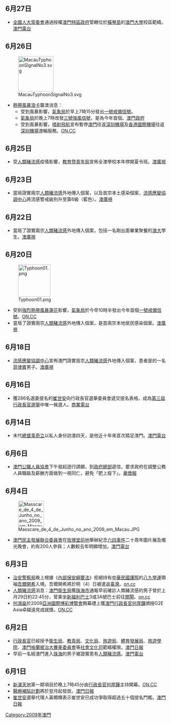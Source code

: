 ==6月27日==
*[[全國人大常委會|全國人大常委會]]通過授權[[澳門特區政府|澳門特區政府]]管轄位於[[橫琴島|橫琴島]]的[[澳門大學|澳門大學]]校區範疇。[http://www.tdm.com.mo/c_radio/news/index.php?id=101336&type=%E6%9C%AC%E5%9C%B0&start=0 澳門電台]{{Wayback|url=http://www.tdm.com.mo/c_radio/news/index.php?id=101336&type=%E6%9C%AC%E5%9C%B0&start=0 |date=20160305080641 }}

==6月26日==
[[File:MacauTyphoonSignalNo3.svg|110px]]
* [[熱帶風暴浪卡_(2009年)|熱帶風暴浪卡]]襲澳消息：
** 受到風暴影響，[[氣象局|氣象局]]於早上7時15分發出[[一號戒備信號|一號戒備信號]]。
** [[氣象局|氣象局]]於晚上7時改發[[三號強風信號|三號強風信號]]，是為今年首個。[https://web.archive.org/web/20090702043616/http://www.gov.mo/egi/Portal/rkw/public/view/xslt.jsp 澳門政府]
** 受到風暴影響，[[噴射飛航|噴射飛航]]宣布暫停[[澳門|澳門]]往返[[深圳機場|深圳機場]]及[[香港國際機場|香港國際機場]]往返[[深圳機場|深圳機場]]渡輪服務。[https://web.archive.org/web/20160305002302/http://news.g4team.com/imviewer/imviewer.php?site=0&page=ncbrka00_20090626183417 ON.CC]

==6月25日==
*受[[人類豬流感|人類豬流感]]疫情影響，[[教育暨青年局|教育暨青年局]]宣佈全澳學校本年停開夏令班。[http://www.tdm.com.mo/c_radio/news/index.php?id=101261&type=&start=0 澳廣視]{{Wayback|url=http://www.tdm.com.mo/c_radio/news/index.php?id=101261&type=&start=0 |date=20160305072608 }}

==6月23日==
*當局證實兩宗[[人類豬流感|人類豬流感]]外地傳入個案，以及首宗本土感染個案，[[流感應變協調中心|流感應變協調中心]]將流感警戒級別升至第6級（藍色）。[http://www.tdm.com.mo/c_radio/news/index.php?id=101147 澳廣視]{{Wayback|url=http://www.tdm.com.mo/c_radio/news/index.php?id=101147 |date=20160303221853 }}

==6月22日==
*當局了證實兩宗[[人類豬流感|人類豬流感]]外地傳入個案，包括一名剛出面畢業聚餐的[[澳大|澳大]]學生。[http://www.tdm.com.mo/c_radio/news/index.php?id=101120 澳廣視]{{Wayback|url=http://www.tdm.com.mo/c_radio/news/index.php?id=101120 |date=20160305073101 }}
==6月20日==
[[File:Typhoon01.png|100px]]
* 受到[[強烈熱帶風暴蓮花_(2009年)|強烈熱帶風暴蓮花]]影響，[[氣象局|氣象局]]於今早10時半發出今年首個[[一號戒備信號|一號戒備信號]]。[https://web.archive.org/web/20160305093430/http://news.g4team.com/imviewer/imviewer.php?page=ncbrka00_20090620104352&site=0 ON.CC]
*當局了證實兩宗[[人類豬流感|人類豬流感]]外地傳入個案，是首兩宗本地居民感染個案。[http://www.tdm.com.mo/c_radio/news/index.php?id=101026 澳廣視]{{Wayback|url=http://www.tdm.com.mo/c_radio/news/index.php?id=101026 |date=20160305081132 }}
==6月18日==
*[[流感應變協調中心|流感應變協調中心]]宣佈澳門證實首宗[[人類豬流感|人類豬流感]]外地傳入個案，患者是的一名[[菲律賓|菲律賓]]男子。[http://www.tdm.com.mo/c_radio/news/index.php?id=100954 澳廣視]{{Wayback|url=http://www.tdm.com.mo/c_radio/news/index.php?id=100954 |date=20160305064734 }}

==6月16日==
*獲286名選委提名的[[崔世安|崔世安]]向行政長官選舉委員會遞交提名表格，成為[[2009年澳門行政長官選舉|第三屆行政長官選舉]]中唯一候選人。[http://881903.com/page/zh-tw/newsdetail.aspx?ItemId=130859 商業電台]{{Wayback|url=http://881903.com/page/zh-tw/newsdetail.aspx?ItemId=130859 |date=20190822015743 }}

==6月14日==
*末代[[澳門總督|總督]][[韋奇立|韋奇立]]以私人身份訪澳四天，是他近十年來首次踏足澳門。[http://www.tdm.com.mo/c_radio/news/index.php?id=100793 澳門電台]{{Wayback|url=http://www.tdm.com.mo/c_radio/news/index.php?id=100793 |date=20160305064936 }}

==6月6日==
*[[澳門公職人員協會|澳門公職人員協會]]下午發起遊行請願，到[[政府總部|政府總部]]遞信，要求政府在調整公務人員職級及薪酬方面做到一視同仁，避免「肥上瘦下」。[http://www.vakiodaily.com/index.php?tn=viewer&ncid=1&dt=&nid=145988 華僑報]{{Wayback|url=http://www.vakiodaily.com/index.php?tn=viewer&ncid=1&dt=&nid=145988 |date=20190214035524 }}

==6月4日==
[[File:Masscare_de_4_de_Junho_no_ano_2009_em_Macau.JPG|80px]]
*[[澳門民主發展聯合委員會|澳門民主發展聯合委員會]]在[[玫瑰堂前地|玫瑰堂前地]]舉辦紀念[[六四事件|六四事件]]二十周年圖片展及燭光晚會，約有200人參與；人數較去年明顯增加。[http://www.tdm.com.mo/c_radio/news/index.php?id=100416 澳門電台]{{Wayback|url=http://www.tdm.com.mo/c_radio/news/index.php?id=100416 |date=20160305072317 }}

==6月3日==
* [[治安警察局|治安警察局]]晚上根據《[[內部保安綱要法|內部保安綱要法]]》拒絕持有[[中華民國護照|中華民國護照]]的[[八九學運|八九學運]]領袖[[吾爾開希|吾爾開希]]入境。吾爾開希將於明（4）日被遣返[[臺灣|臺灣]]。[https://web.archive.org/web/20160306092237/http://news.g4team.com/imviewer/imviewer.php?page=ncbrka00_20090603192123&site=0 on.cc]
* [[人類豬流感|人類豬流感]]消息：[[澳門衛生局|澳門衛生局]]獲[[珠海市|珠海市]]通報早前確診人類豬流感的男子曾於上月29日約22:45分，曾乘坐[[新福利巴士|新福利巴士]]3或3A號巴士前往[[關閘|關閘]]。[http://news.g4team.com/imviewer/imviewer.php?site=0&page=ncbrka00_20090603213710 on.cc]{{dead link|date=2018年2月 |bot=InternetArchiveBot |fix-attempted=yes }}
* [[何鴻燊|何鴻燊]]於2009[[亞洲國際博彩博覽會|亞洲國際博彩博覽會]]開幕禮上獲[[澳門行政長官|澳門行政長官]][[何厚鏵|何厚鏵]]頒授G2E Asia卓越遠見成就獎。[https://web.archive.org/web/20090904152340/http://news.g4team.com/imviewer/imviewer.php?site=0&page=ncbrka00_20090602222519 ON.CC]

==6月2日==
* [[行政長官|行政長官]]已經授予[[衛生局|衛生局]]、[[教青局|教青局]]、[[文化局|文化局]]、[[旅遊局|旅遊局]]、[[體育發展局|體育發展局]]、[[旅遊學院|旅遊學院]]、[[澳門格蘭披治大賽車委員會|澳門格蘭披治大賽車委員會]]等[[社會文化司|社會文化司]]範疇權限。[https://web.archive.org/web/20090607080006/http://www.macaodaily.com/html/2009-06/02/content_324949.htm 澳門日報]
*早前一名經澳門進入[[珠海|珠海]]的男子被證實患有[[人類豬流感|人類豬流感]]。[http://www.tdm.com.mo/c_radio/news/index.php?id=100332 澳門電台]{{Wayback|url=http://www.tdm.com.mo/c_radio/news/index.php?id=100332 |date=20160305065647 }}

==6月1日==
* [[新濠天地|新濠天地]]第一期項目於晚上7時45分由[[行政長官|行政長官]][[何厚鏵|何厚鏵]]主持開幕。[https://web.archive.org/web/20160305061131/http://news.g4team.com/imviewer/imviewer.php?site=0&page=ncbrka00_20090601222552 ON.CC]
* [[醫療補貼計劃|醫療補貼計劃]]將於翌月起發放。[https://web.archive.org/web/20090605152610/http://www.macaodaily.com/html/2009-06/02/content_324938.htm 澳門日報]
* [[崔世安|崔世安]]選舉代理人黃顯輝表示崔世安已成功爭取得超過五十個提名門檻。[https://web.archive.org/web/20090605153419/http://www.macaodaily.com/html/2009-06/02/content_324941.htm 澳門日報]
[[Category:2009年澳門|Category:2009年澳門]]